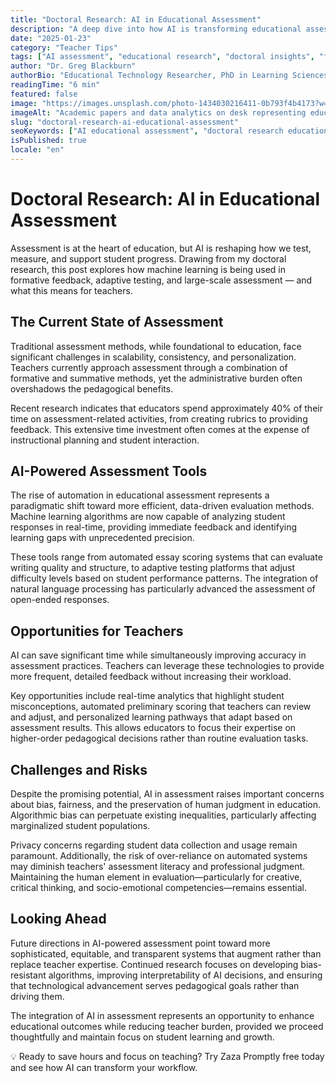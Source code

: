 ```yaml
---
title: "Doctoral Research: AI in Educational Assessment"
description: "A deep dive into how AI is transforming educational assessment, from formative feedback to large-scale exams, based on original doctoral research."
date: "2025-01-23"
category: "Teacher Tips"
tags: ["AI assessment", "educational research", "doctoral insights", "formative feedback", "adaptive testing"]
author: "Dr. Greg Blackburn"
authorBio: "Educational Technology Researcher, PhD in Learning Sciences"
readingTime: "6 min"
featured: false
image: "https://images.unsplash.com/photo-1434030216411-0b793f4b4173?w=800&h=400&fit=crop&auto=format"
imageAlt: "Academic papers and data analytics on desk representing educational assessment research"
slug: "doctoral-research-ai-educational-assessment"
seoKeywords: ["AI educational assessment", "doctoral research education", "formative feedback AI", "adaptive testing", "machine learning assessment"]
isPublished: true
locale: "en"
---
```


# Doctoral Research: AI in Educational Assessment

Assessment is at the heart of education, but AI is reshaping how we test, measure, and support student progress. Drawing from my doctoral research, this post explores how machine learning is being used in formative feedback, adaptive testing, and large-scale assessment — and what this means for teachers.

## The Current State of Assessment

Traditional assessment methods, while foundational to education, face significant challenges in scalability, consistency, and personalization. Teachers currently approach assessment through a combination of formative and summative methods, yet the administrative burden often overshadows the pedagogical benefits.

Recent research indicates that educators spend approximately 40% of their time on assessment-related activities, from creating rubrics to providing feedback. This extensive time investment often comes at the expense of instructional planning and student interaction.

## AI-Powered Assessment Tools

The rise of automation in educational assessment represents a paradigmatic shift toward more efficient, data-driven evaluation methods. Machine learning algorithms are now capable of analyzing student responses in real-time, providing immediate feedback and identifying learning gaps with unprecedented precision.

These tools range from automated essay scoring systems that can evaluate writing quality and structure, to adaptive testing platforms that adjust difficulty levels based on student performance patterns. The integration of natural language processing has particularly advanced the assessment of open-ended responses.

## Opportunities for Teachers

AI can save significant time while simultaneously improving accuracy in assessment practices. Teachers can leverage these technologies to provide more frequent, detailed feedback without increasing their workload.

Key opportunities include real-time analytics that highlight student misconceptions, automated preliminary scoring that teachers can review and adjust, and personalized learning pathways that adapt based on assessment results. This allows educators to focus their expertise on higher-order pedagogical decisions rather than routine evaluation tasks.

## Challenges and Risks

Despite the promising potential, AI in assessment raises important concerns about bias, fairness, and the preservation of human judgment in education. Algorithmic bias can perpetuate existing inequalities, particularly affecting marginalized student populations.

Privacy concerns regarding student data collection and usage remain paramount. Additionally, the risk of over-reliance on automated systems may diminish teachers' assessment literacy and professional judgment. Maintaining the human element in evaluation—particularly for creative, critical thinking, and socio-emotional competencies—remains essential.

## Looking Ahead

Future directions in AI-powered assessment point toward more sophisticated, equitable, and transparent systems that augment rather than replace teacher expertise. Continued research focuses on developing bias-resistant algorithms, improving interpretability of AI decisions, and ensuring that technological advancement serves pedagogical goals rather than driving them.

The integration of AI in assessment represents an opportunity to enhance educational outcomes while reducing teacher burden, provided we proceed thoughtfully and maintain focus on student learning and growth.

💡 Ready to save hours and focus on teaching? Try Zaza Promptly free today and see how AI can transform your workflow.